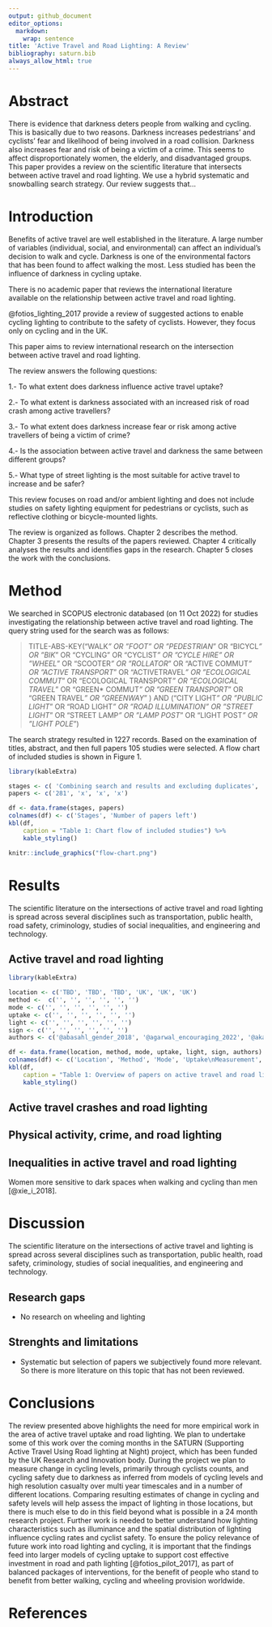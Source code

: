 ```yaml
---
output: github_document
editor_options:
  markdown:
    wrap: sentence
title: 'Active Travel and Road Lighting: A Review'
bibliography: saturn.bib
always_allow_html: true
---
```


# Abstract

<!-- Linear cycling infrastructure at ground level, such as cycle lanes, have received the bulk of research and policy attention in relation to investment in walking and cycling. -->
<!-- However, localised treatments such as appropriate lighting and cycle parking can have a major impact on cyclability. -->

There is evidence that darkness deters people from walking and cycling. This is basically due to two reasons.  Darkness increases pedestrians' and cyclists' fear and likelihood of being involved in a road collision. Darkness also increases fear and risk of being a victim of a crime. This seems to affect disproportionately women, the elderly, and disadvantaged groups.
This paper provides a review on the scientific literature that intersects between active travel and road lighting.
We use a hybrid systematic and snowballing search strategy.
Our review suggests that...

<!-- Appropriate road lighting can increase feelings of reassurance among pedestrians and cyclists, as it helps them to see the route better during their trips as well as being more visible to other road users. It also helps reduce fear and risk of crime at night. -->
<!-- However, there is to date little evidence on the lighting interventions that work best, in combination with other measures. -->


<!-- Lighting after dark has costs, both in terms of energy use and harmful ecological effects due to excess light pollution, raising the question: what is the optimal use of lighting to enable safe cycling uptake, at all times and in all seasons? -->



# Introduction

Benefits of active travel are well established in the literature. 
A large number of variables (individual, social, and environmental) can affect an individual's decision to walk and cycle. 
Darkness is one of the environmental factors that has been found to affect walking the most. Less studied has been the influence of darkness in cycling uptake. 
<!-- - What type of street lighting is the most suitable for active trips at night to increase and be safer? -->

<!-- Papers that include darkness as a perceived barrier to cycling [@pearson_adults_2022]:  -->

<!-- @abasahl_gender_2018, -->

<!-- @agarwal_encouraging_2022, and -->

<!-- @akar_influence_2009. -->


There is no academic paper that reviews the international literature available on the relationship between active travel and road lighting.

@fotios_lighting_2017 provide a review of suggested actions to enable cycling lighting to contribute to the safety of cyclists.
However, they focus only on cycling and in the UK.

This paper aims to review international research on the intersection between active travel and road lighting.

The review answers the following questions:

1.- To what extent does darkness influence active travel uptake?

2.- To what extent is darkness associated with an increased risk of road crash among active travellers?

3.- To what extent does darkness increase fear or risk among active travellers of being a victim of crime?

4.- Is the association between active travel and darkness the same between different groups?

5.- What type of street lighting is the most suitable for active travel to increase and be safer? 

This review focuses on road and/or ambient lighting and does not include studies on safety lighting equipment for pedestrians or cyclists, such as reflective clothing or bicycle-mounted lights.

<!-- E.g. road lighting? -->

The review is organized as follows.
Chapter 2 describes the method.
Chapter 3 presents the results of the papers reviewed.
Chapter 4 critically analyses the results and identifies gaps in the research.
Chapter 5 closes the work with the conclusions.

# Method

<!-- Good practice review methodology: Scheepers et al., 2014. -->

<!-- ## Search strategy -->

We searched in SCOPUS electronic databased (on 11 Oct 2022) for studies investigating the relationship between active travel and road lighting.
The query string used for the search was as follows:

> TITLE-ABS-KEY("WALK*" OR "FOOT" OR "PEDESTRIAN*" OR "BICYCL*" OR "BIK*" OR "CYCLING" OR "CYCLIST*" OR "CYCLE HIRE" OR "WHEEL*" OR "SCOOTER*" OR "ROLLATOR*" OR "ACTIVE COMMUT*" OR "ACTIVE TRANSPORT*" OR "ACTIVETRAVEL*" OR "ECOLOGICAL COMMUT*" OR "ECOLOGICAL TRANSPORT*" OR "ECOLOGICAL TRAVEL*" OR "GREEN* COMMUT*" OR "GREEN TRANSPORT*" OR "GREEN TRAVEL*" OR "GREENWAY*" ) AND ("CITY LIGHT*" OR "PUBLIC LIGHT*" OR "ROAD LIGHT*" OR "ROAD ILLUMINATION" OR "STREET LIGHT*" OR "STREET LAMP*" OR "LAMP POST*" OR "LIGHT POST*" OR "LIGHT POLE*")

The search strategy resulted in 1227 records.
Based on the examination of titles, abstract, and then full papers 105 studies were selected.
A flow chart of included studies is shown in Figure 1.

<!-- Papers we could not access: -->

<!-- - A CONTROVERSIAL HISTORY OF PEDESTRIAN SPACE LIGHTING IN MOSCOW. -->

```r
library(kableExtra)

stages <- c( 'Combining search and results and excluding duplicates', 'Reviewing abstracts, excluding papers out of scope of review', 'Reading full paper', 'Review of full papers')
papers <- c('281', 'x', 'x', 'x')

df <- data.frame(stages, papers)
colnames(df) <- c('Stages', 'Number of papers left')
kbl(df,
    caption = "Table 1: Chart flow of included studies") %>%
    kable_styling()
```

```r
knitr::include_graphics("flow-chart.png")
```

<!-- We need to define scope of the review - we are looking at papers that: Investigate the effects of light and lighting in some way, including road lighting or ambient light, but excluding other types of lighting such as cycle-mounted lighting Relate to cycling rates or cycling propensity, i.e. not related to cyclist safety? -->

<!-- Other parameters for scope? -->

<!-- ## Data extraction -->

<!-- From the included studies, we extracted information regarding: location of study, methodology, active travel uptake and lighting measurements, mode, sign of association, and authors and year. -->

# Results

The scientific literature on the intersections of active travel and road lighting is spread across several disciplines such as transportation, public health, road safety, criminology, studies of social inequalities, and engineering and technology.

## Active travel and road lighting

<!-- What is already known in this area (and maybe what is not)? -->

<!-- Present the literature in a logical way, commenting on the differences and similarities between the material cited. -->

<!-- Potential outputs of this section: state of knowledge, gaps in literature, weakness of methodologies used, structure on how dependent and independent variables are related (conceptual model?). -->

<!-- Table with a summary of the most relevant literature. -->

```r
library(kableExtra)

location <- c('TBD', 'TBD', 'TBD', 'UK', 'UK', 'UK')
method <-  c('', '', '', '', '', '')
mode <- c('', '', '', '', '', '')
uptake <- c('', '', '', '', '', '')
light <- c('', '', '', '', '', '')
sign <- c('', '', '', '', '', '')
authors <- c('@abasahl_gender_2018', '@agarwal_encouraging_2022', '@akar_influence_2009', '@fotios_lighting_2017', '@fotios_pilot_2017', '@uttley_road_2020')

df <- data.frame(location, method, mode, uptake, light, sign, authors)
colnames(df) <- c('Location', 'Method', 'Mode', 'Uptake\nMeasurement', 'Lighting\nmeasurement', 'Sign of\nassociation', 'Author and year')
kbl(df,
    caption = "Table 1: Overview of papers on active travel and road lighting") %>%
    kable_styling()
```

## Active travel crashes and road lighting

## Physical activity, crime, and road lighting

## Inequalities in active travel and road lighting

Women more sensitive to dark spaces when walking and cycling than men [@xie_i_2018].

# Discussion

The scientific literature on the intersections of active travel and lighting is spread across several disciplines such as transportation, public health, road safety, criminology, studies of social inequalities, and engineering and technology.

## Research gaps

-   No research on wheeling and lighting

## Strenghts and limitations

- Systematic but selection of papers we subjectively found more relevant. So there is more literature on this topic that has not been reviewed. 

# Conclusions

<!-- Interpretation of the material. -->
The review presented above highlights the need for more empirical work in the area of active travel uptake and road lighting.
We plan to undertake some of this work over the coming months in the SATURN (Supporting Active Travel Using Road lighting at Night) project, which has been funded by the UK Research and Innovation body.
During the project we plan to measure change in cycling levels, primarily through cyclists counts, and cycling safety due to darkness as inferred from models of cycling levels and high resolution casualty over multi year timescales and in a number of different locations.
Comparing resulting estimates of change in cycling and safety levels will help assess the impact of lighting in those locations, but there is much else to do in this field beyond what is possible in a 24 month research project.
Further work is needed to better understand how lighting characteristics such as illuminance and the spatial distribution of lighting influence cycling rates and cyclist safety.
To ensure the policy relevance of future work into road lighting and cycling, it is important that the findings feed into larger models of cycling uptake to support cost effective investment in road and path lighting [@fotios_pilot_2017], as part of balanced packages of interventions, for the benefit of people who stand to benefit from better walking, cycling and wheeling provision worldwide.

# References
